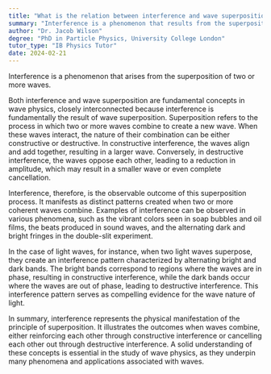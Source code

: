 ```yaml
---
title: "What is the relation between interference and wave superposition?"
summary: "Interference is a phenomenon that results from the superposition of two or more waves."
author: "Dr. Jacob Wilson"
degree: "PhD in Particle Physics, University College London"
tutor_type: "IB Physics Tutor"
date: 2024-02-21
---
```


Interference is a phenomenon that arises from the superposition of two or more waves.

Both interference and wave superposition are fundamental concepts in wave physics, closely interconnected because interference is fundamentally the result of wave superposition. Superposition refers to the process in which two or more waves combine to create a new wave. When these waves interact, the nature of their combination can be either constructive or destructive. In constructive interference, the waves align and add together, resulting in a larger wave. Conversely, in destructive interference, the waves oppose each other, leading to a reduction in amplitude, which may result in a smaller wave or even complete cancellation.

Interference, therefore, is the observable outcome of this superposition process. It manifests as distinct patterns created when two or more coherent waves combine. Examples of interference can be observed in various phenomena, such as the vibrant colors seen in soap bubbles and oil films, the beats produced in sound waves, and the alternating dark and bright fringes in the double-slit experiment.

In the case of light waves, for instance, when two light waves superpose, they create an interference pattern characterized by alternating bright and dark bands. The bright bands correspond to regions where the waves are in phase, resulting in constructive interference, while the dark bands occur where the waves are out of phase, leading to destructive interference. This interference pattern serves as compelling evidence for the wave nature of light.

In summary, interference represents the physical manifestation of the principle of superposition. It illustrates the outcomes when waves combine, either reinforcing each other through constructive interference or cancelling each other out through destructive interference. A solid understanding of these concepts is essential in the study of wave physics, as they underpin many phenomena and applications associated with waves.
    